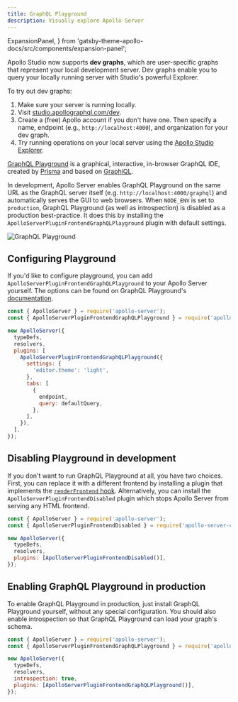 ```yaml
---
title: GraphQL Playground
description: Visually explore Apollo Server
---
```


  ExpansionPanel,
} from 'gatsby-theme-apollo-docs/src/components/expansion-panel';

<ExpansionPanel title="📣 The Apollo Studio Explorer now supports local development">

Apollo Studio now supports **dev graphs**, which are user-specific graphs that represent your local development server. Dev graphs enable you to query your locally running server with Studio's powerful Explorer.

To try out dev graphs:

1. Make sure your server is running locally.
2. Visit [studio.apollographql.com/dev](https://studio.apollographql.com/dev).
3. Create a (free) Apollo account if you don't have one. Then specify a name, endpoint (e.g., `http://localhost:4000`), and organization for your dev graph.
4. Try running operations on your local server using the [Apollo Studio Explorer](https://www.apollographql.com/docs/studio/explorer/).

</ExpansionPanel>

[GraphQL Playground](https://github.com/graphql/graphql-playground) is a graphical, interactive, in-browser GraphQL IDE, created by [Prisma](https://www.prisma.io/) and based on [GraphiQL](https://github.com/graphql/graphiql).

In development, Apollo Server enables GraphQL Playground on the same URL as the GraphQL server itself (e.g. `http://localhost:4000/graphql`) and automatically serves the GUI to web browsers.  When `NODE_ENV` is set to `production`, GraphQL Playground (as well as introspection) is disabled as a production best-practice. It does this by installing the `ApolloServerPluginFrontendGraphQLPlayground` plugin with default settings.

![GraphQL Playground](../images/graphql-playground.png)

## Configuring Playground

If you'd like to configure playground, you can add `ApolloServerPluginFrontendGraphQLPlayground` to your Apollo Server yourself. The options can be found on GraphQL Playground's [documentation](https://github.com/graphql/graphql-playground/#usage).

```js
const { ApolloServer } = require('apollo-server');
const { ApolloServerPluginFrontendGraphQLPlayground } = require('apollo-server-core');

new ApolloServer({
  typeDefs,
  resolvers,
  plugins: [
    ApolloServerPluginFrontendGraphQLPlayground({
      settings: {
        'editor.theme': 'light',
      },
      tabs: [
        {
          endpoint,
          query: defaultQuery,
        },
      ],
    }),
  ],
});
```

## Disabling Playground in development

If you don't want to run GraphQL Playground at all, you have two choices. First, you can replace it with a different frontend by installing a plugin that implements the [`renderFrontend` hook](../integrations/plugins/#renderfrontend). Alternatively, you can install the `ApolloServerPluginFrontendDisabled` plugin which stops Apollo Server from serving any HTML frontend.

```js
const { ApolloServer } = require('apollo-server');
const { ApolloServerPluginFrontendDisabled } = require('apollo-server-core');

new ApolloServer({
  typeDefs,
  resolvers,
  plugins: [ApolloServerPluginFrontendDisabled()],
});
```

## Enabling GraphQL Playground in production

To enable GraphQL Playground in production, just install GraphQL Playground yourself, without any special configuration. You should also enable introspection so that GraphQL Playground can load your graph's schema.

```js
const { ApolloServer } = require('apollo-server');
const { ApolloServerPluginFrontendGraphQLPlayground } = require('apollo-server-core');

new ApolloServer({
  typeDefs,
  resolvers,
  introspection: true,
  plugins: [ApolloServerPluginFrontendGraphQLPlayground()],
});

```
